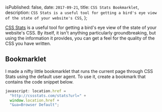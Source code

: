 
  isPublished: false,
  date: `2017-09-21`,
  title: `CSS Stats Bookmarklet`,
  description: `CSS Stats is a useful tool for getting a bird's eye view of the state of your
  website's CSS`,
};


[CSS Stats](http://cssstats.com) is a useful tool for getting a bird's eye view of the state of your website's CSS. By itself, it isn't anything particularly groundbreaking, but using the information it provides, you can get a feel for the quality of the CSS you have written.

## Bookmarklet

I made a nifty little bookmarklet that runs the current page through CSS Stats using the default user agent. To use it, create a bookmark that contains the code snippet below.

```javascript
javascript: location.href =
  "http://cssstats.com/stats?url=" +
  window.location.href +
  "&ua=Browser Default";
```
